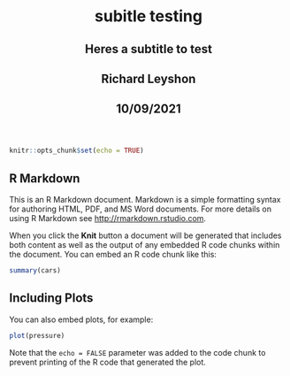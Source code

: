 <html lang="en">
  <header>
    <meta charset="utf-8"/>
    <title> subitle testing</title>
    <h1 id="title toc-ignore"> subitle testing</h1>
    <h2 class="header_h2s"> Heres a subtitle to test</h2>
    <h2 class="header_h2s"> Richard Leyshon</h2>
    <h2 class="header_h2s"> 10/09/2021</h2>
  </header>
  <body>
```r
knitr::opts_chunk$set(echo = TRUE)
```

## R Markdown

This is an R Markdown document. Markdown is a simple formatting syntax for authoring HTML, PDF, and MS Word documents. For more details on using R Markdown see <http://rmarkdown.rstudio.com>.

When you click the **Knit** button a document will be generated that includes both content as well as the output of any embedded R code chunks within the document. You can embed an R code chunk like this:

```r
summary(cars)
```

## Including Plots

You can also embed plots, for example:

```r
plot(pressure)
```

Note that the `echo = FALSE` parameter was added to the code chunk to prevent printing of the R code that generated the plot.</body>
</html>
